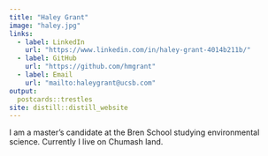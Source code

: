 ```yaml
---
title: "Haley Grant"
image: "haley.jpg"
links:
  - label: LinkedIn
    url: "https://www.linkedin.com/in/haley-grant-4014b211b/"
  - label: GitHub
    url: "https://github.com/hmgrant"
  - label: Email
    url: "mailto:haleygrant@ucsb.com"
output:
  postcards::trestles
site: distill::distill_website
---
```

 
I am a master's candidate at the Bren School studying environmental science. Currently I live on Chumash land. 
